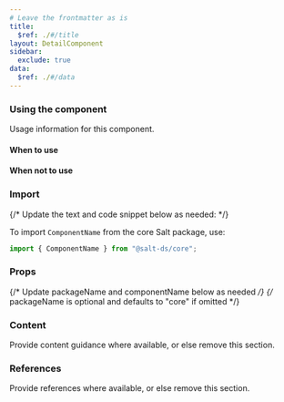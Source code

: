 ```yaml
---
# Leave the frontmatter as is
title:
  $ref: ./#/title
layout: DetailComponent
sidebar:
  exclude: true
data:
  $ref: ./#/data
---
```


### Using the component

Usage information for this component.

#### When to use

#### When not to use

### Import

{/* Update the text and code snippet below as needed: */}

To import `ComponentName` from the core Salt package, use:

```js
import { ComponentName } from "@salt-ds/core";
```

### Props

{/* Update packageName and componentName below as needed */}
{/* packageName is optional and defaults to "core" if omitted */}

<PropsTable packageName="core" componentName="ComponentName" />

### Content

Provide content guidance where available, or else remove this
section.

### References

Provide references where available, or else remove this
section.

